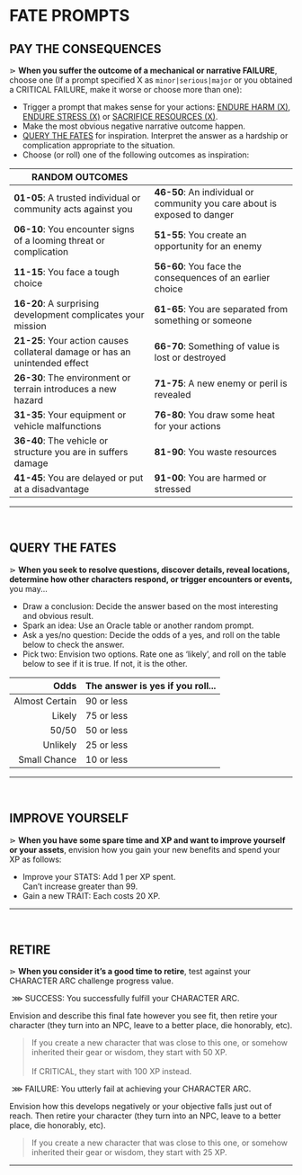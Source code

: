 # FATE PROMPTS

## PAY THE CONSEQUENCES
⋗ **When you suffer the outcome of a mechanical or narrative <span class="fuchsia">FAILURE</span>**, choose one (If a prompt specified X as `minor|serious|major` or you obtained a <span class="fuchsia bold">CRITICAL FAILURE</span>, make it worse or choose more than one):

- Trigger a prompt that makes sense for your actions: [ENDURE HARM (X)](/prompts/suffer-prompts#endure-harm), [ENDURE STRESS (X)](/prompts/suffer-prompts#endure-stress) or [SACRIFICE RESOURCES (X)](/prompts/suffer-prompts#sacrifice-resources).
- Make the most obvious negative narrative outcome happen.
- [QUERY THE FATES](/prompts/fate-prompts#query-the-fates) for inspiration. Interpret the answer as a hardship or complication appropriate to the situation.
- Choose (or roll) one of the following outcomes as inspiration:

| RANDOM OUTCOMES | |
| --- | --- |
| **01-05**: A trusted individual or community acts against you | **46-50**: An individual or community you care about is exposed to danger |
| **06-10**: You encounter signs of a looming threat or complication | **51-55**: You create an opportunity for an enemy |
| **11-15**: You face a tough choice  | **56-60**: You face the consequences of an earlier choice |
| **16-20**: A surprising development complicates your mission | **61-65**: You are separated from something or someone |
| **21-25**: Your action causes collateral damage or has an unintended effect | **66-70**: Something of value is lost or destroyed |
| **26-30**: The environment or terrain introduces a new hazard | **71-75**: A new enemy or peril is revealed |
| **31-35**: Your equipment or vehicle malfunctions | **76-80**: You draw some heat for your actions |
| **36-40**: The vehicle or structure you are in suffers damage | **81-90**: You waste resources |
| **41-45**: You are delayed or put at a disadvantage | **91-00**: You are harmed or stressed |
<hr/>
<br/>

## QUERY THE FATES
⋗ **When you seek to resolve questions, discover details, reveal locations, determine how other characters respond, or trigger encounters or events,** you may...

- <span class="turquoise bold">Draw a conclusion</span>: Decide the answer based on the most interesting and obvious result.
- <span class="turquoise bold">Spark an idea</span>: Use an Oracle table or another random prompt.
- <span class="turquoise bold">Ask a yes/no question</span>: Decide the odds of a yes, and roll on the table below to check the answer.
- <span class="turquoise bold">Pick two</span>: Envision two options. Rate one as ‘likely’, and roll on the table below to see if it is true. If not, it is the other.

| Odds | The answer is yes if you roll... |
| ---: | :--- |
| Almost Certain | 90 or less |
| Likely | 75 or less | 
| 50/50 | 50 or less |
| Unlikely | 25 or less |
| Small Chance | 10 or less |
<hr/>
<br/>

## IMPROVE YOURSELF
⋗ **When you have some spare time and XP and want to improve yourself or your assets**, envision how you gain your new benefits and spend your XP as follows:
- <span class="turquoise bold">Improve your STATS</span>: Add 1 per XP spent.<br/>
    Can’t increase greater than 99.
- <span class="turquoise bold">Gain a new TRAIT</span>: Each costs 20 XP.

<hr/>
<br/>

## RETIRE
⋗ **When you consider it’s a good time to retire**, test against your CHARACTER ARC challenge progress value.

&nbsp;<span class="turquoise bold">⋙ SUCCESS</span>: You successfully fulfill your CHARACTER ARC.

Envision and describe this final fate however you see fit, then <span class="turquoise bold">retire your character</span> (they turn into an NPC, leave to a better place, die honorably, etc).

> If you create a new character that was close to this one, or somehow inherited their gear or wisdom, they start with 50 XP.<br/><br/>
> If <span class="turquoise bold">CRITICAL</span>, they start with 100 XP instead.

&nbsp;<span class="fuchsia bold">⋙ FAILURE</span>: You utterly fail at achieving your CHARACTER ARC.

Envision how this develops negatively or your objective falls just out of reach. Then <span class="fuchsia bold">retire your character</span> (they turn into an NPC, leave to a better place, die honorably, etc).

> If you create a new character that was close to this one, or somehow inherited their gear or wisdom, they start with 25 XP.

<hr/>
<br/>

<div style="height: 400px;"></div>